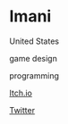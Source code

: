 # Imani

<Location>

United States

</Location>

<Skills>

game design

programming

</Skills>

<Personal>

[Itch.io](http://biomancer.itch.io)

[Twitter](http://twitter.com/imanimakesgames)

</Personal>


